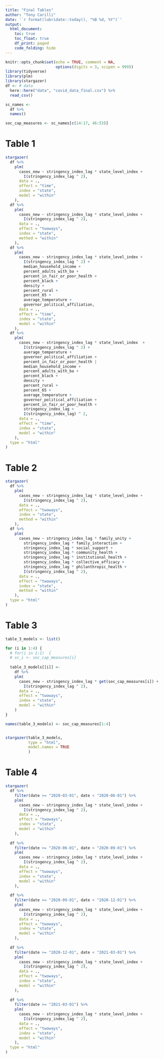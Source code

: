 ```yaml
---
title: "Final Tables"
author: "Tony Carilli"
date: '`r format(lubridate::today(), "%B %d, %Y")`'
output: 
  html_document:
    toc: true
    toc_float: true
    df_print: paged
    code_folding: hide
---
```


```r
knitr::opts_chunk$set(echo = TRUE, comment = NA,
                      options(digits = 3, scipen = 999))
library(tidyverse)
library(plm)
library(stargazer)
df <- # data
  here::here("data", "covid_data_final.csv") %>% 
  read_csv()

sc_names <-
  df %>%
  names() 

soc_cap_measures <- sc_names[c(14:17, 46:53)]
```



# Table 1

```r
stargazer(
  df %>%
    plm(
      cases_new ~ stringency_index_lag * state_level_index +
        I(stringency_index_lag ^ 2),
      data = .,
      effect = "time",
      index = "state",
      model = "within"
    ),
  df %>%
    plm(
      cases_new ~ stringency_index_lag * state_level_index +
        I(stringency_index_lag ^ 2),
      data = .,
      effect = "twoways",
      index = "state",
      method = "within"
    ),
  df %>%
    plm(
      cases_new ~ stringency_index_lag * state_level_index +
        I(stringency_index_lag ^ 2) +
        median_household_income +
        percent_adults_with_ba +
        percent_in_fair_or_poor_health +
        percent_black +
        density +
        percent_rural +
        percent_65 +
        average_temperature +
        governor_political_affiliation,
      data = .,
      effect = "time",
      index = "state",
      model = "within"
    ),
  df %>%
    plm(
      cases_new ~ stringency_index_lag * state_level_index  +
        I(stringency_index_lag ^ 2) +
        average_temperature +
        governor_political_affiliation +
        percent_in_fair_or_poor_health |
        median_household_income +
        percent_adults_with_ba +
        percent_black +
        density +
        percent_rural +
        percent_65 +
        average_temperature +
        governor_political_affiliation +
        percent_in_fair_or_poor_health +
        stringency_index_lag +
        I(stringency_index_lag) ^ 2,
      data = .,
      effect = "time",
      index = "state",
      model = "within"
    ),
  type = "html"
)
```

# Table 2

```r
stargazer(
  df %>%
    plm(
      cases_new ~ stringency_index_lag * state_level_index +
        I(stringency_index_lag ^ 2),
      data = .,
      effect = "twoways",
      index = "state",
      method = "within"
    ),
  df %>%
    plm(
      cases_new ~ stringency_index_lag * family_unity +
        stringency_index_lag * family_interaction +
        stringency_index_lag * social_support +
        stringency_index_lag * community_health +
        stringency_index_lag * institutional_health +
        stringency_index_lag * collective_efficacy +
        stringency_index_lag * philanthropic_health +
        I(stringency_index_lag ^ 2),
      data = .,
      effect = "twoways",
      index = "state",
      method = "within"
    ),
  type = "html"
)
```

# Table 3

```r
table_3_models <- list()

for (i in 1:4) {
  # for(i in 1:1)  {
  # sc_i <- soc_cap_measures[i]
  
  table_3_models[[i]] <-
    df %>%
    plm(
      cases_new ~ stringency_index_lag * get(soc_cap_measures[i]) +
        I(stringency_index_lag ^ 2),
      data = .,
      effect = "twoways",
      index = "state",
      model = "within"
    ) 
}

names(table_3_models) <- soc_cap_measures[1:4]


stargazer(table_3_models, 
          type = "html", 
          model.names = TRUE
          )
```

# Table 4

```r

stargazer(
  df %>%
    filter(date >= "2020-03-01", date < "2020-06-01") %>%
    plm(
      cases_new ~ stringency_index_lag * state_level_index +
        I(stringency_index_lag ^ 2),
      data = .,
      effect = "twoways",
      index = "state",
      model = "within"
    ),
  
  df %>%
    filter(date >= "2020-06-01", date < "2020-09-01") %>%
    plm(
      cases_new ~ stringency_index_lag * state_level_index +
        I(stringency_index_lag ^ 2),
      data = .,
      effect = "twoways",
      index = "state",
      model = "within"
    ),
  
  df %>%
    filter(date >= "2020-09-01", date < "2020-12-01") %>%
    plm(
      cases_new ~ stringency_index_lag * state_level_index +
        I(stringency_index_lag ^ 2),
      data = .,
      effect = "twoways",
      index = "state",
      model = "within"
    ),
  
  df %>%
    filter(date >= "2020-12-01", date < "2021-03-01") %>%
    plm(
      cases_new ~ stringency_index_lag * state_level_index +
        I(stringency_index_lag ^ 2),
      data = .,
      effect = "twoways",
      index = "state",
      model = "within"
    ),
  
  df %>%
    filter(date >= "2021-03-01") %>%
    plm(
      cases_new ~ stringency_index_lag * state_level_index +
        I(stringency_index_lag ^ 2),
      data = .,
      effect = "twoways",
      index = "state",
      model = "within"
    ),
  type = "html"
)
```

